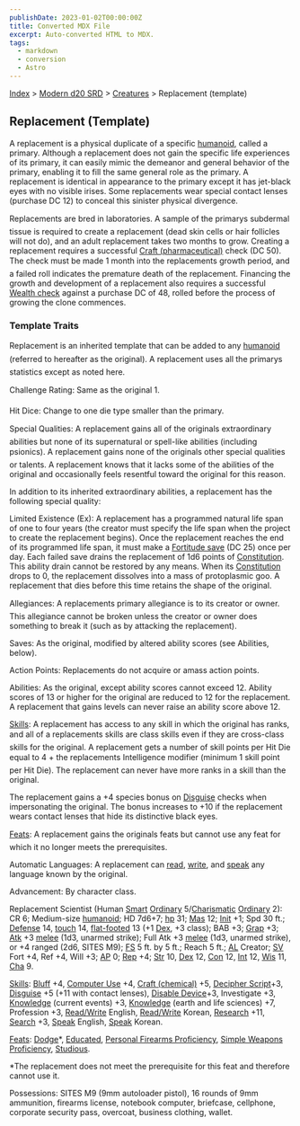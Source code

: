 ```yaml
---
publishDate: 2023-01-02T00:00:00Z
title: Converted MDX File
excerpt: Auto-converted HTML to MDX.
tags:
  - markdown
  - conversion
  - Astro
---
```






[Index](-index) > [Modern d20 SRD](modern-d20-srd-index) > [Creatures](modern-d20-srd-creatures-index) > Replacement (template)




## Replacement (Template)


A replacement is a physical duplicate of a specific [humanoid](modern-d20-srd-creature-types-humanoid), called a primary. Although a replacement does not gain the specific life experiences of its primary, it can easily mimic the demeanor and general behavior of the primary, enabling it to fill the same general role as the primary. A replacement is identical in appearance to the primary except it has jet-black eyes with no visible irises. Some replacements wear special contact lenses (purchase DC 12) to conceal this sinister physical divergence.


Replacements are bred in laboratories. A sample of the primarys subdermal tissue is required to create a replacement (dead skin cells or hair follicles will not do), and an adult replacement takes two months to grow. Creating a replacement requires a successful [Craft
  (pharmaceutical)](modern-d20-srd-skills-craft) check (DC 50). The check must be made 1 month into the replacements growth period, and a failed roll indicates the premature death of the replacement. Financing the growth and development of a replacement also requires a successful [Wealth
  check](modern-d20-srd-wealth-wealth-check) against a purchase DC of 48, rolled before the process of growing the clone commences.


### Template Traits


Replacement is an inherited template that can be added to any [humanoid](modern-d20-srd-creature-types-humanoid) (referred to hereafter as the original). A replacement uses all the primarys statistics except as noted here.


Challenge Rating: Same as the original 1.


Hit Dice: Change to one die type smaller than the primary.


Special Qualities: A replacement gains all of the originals extraordinary abilities but none of its supernatural or spell-like abilities (including psionics). A replacement gains none of the originals other special qualities or talents. A replacement knows that it lacks some of the abilities of the original and occasionally feels resentful toward the original for this reason.


In addition to its inherited extraordinary abilities, a replacement has the following special quality:


Limited Existence (Ex): A replacement has a programmed natural life span of one to four years (the creator must specify the life span when the project to create the replacement begins). Once the replacement reaches the end of its programmed life span, it must make a [Fortitude
  save](modern-d20-srd-basics-saving-throws) (DC 25) once per day. Each failed save drains the replacement of 1d6 points of [Constitution](modern-d20-srd-basics-ability-scores). This ability drain cannot be restored by any means. When its [Constitution](modern-d20-srd-basics-ability-scores) drops to 0, the replacement dissolves into a mass of protoplasmic goo. A replacement that dies before this time retains the shape of the original.


Allegiances: A replacements primary allegiance is to its creator or owner. This allegiance cannot be broken unless the creator or owner does something to break it (such as by attacking the replacement).


Saves: As the original, modified by altered ability scores (see Abilities, below).


Action Points: Replacements do not acquire or amass action points.


Abilities: As the original, except ability scores cannot exceed 12. Ability scores of 13 or higher for the original are reduced to 12 for the replacement. A replacement that gains levels can never raise an ability score above 12.


[Skills](modern-d20-srd-skills-index): A replacement has access to any skill in which the original has ranks, and all of a replacements skills are class skills even if they are cross-class skills for the original. A replacement gets a number of skill points per Hit Die equal to 4 + the replacements Intelligence modifier (minimum 1 skill point per Hit Die). The replacement can never have more ranks in a skill than the original.


The replacement gains a +4 species bonus on [Disguise](modern-d20-srd-skills-disguise) checks when impersonating the original. The bonus increases to +10 if the replacement wears contact lenses that hide its distinctive black eyes.


[Feats](modern-d20-srd-feats-index): A replacement gains the originals feats but cannot use any feat for which it no longer meets the prerequisites.


Automatic Languages: A replacement can [read](modern-d20-srd-skills-read-write-language), [write](modern-d20-srd-skills-read-write-language), and [speak](modern-d20-srd-skills-speak-language) any language known by the original.


Advancement: By character class.


Replacement Scientist (Human [Smart](modern-d20-srd-classes-basic-smart-hero) [Ordinary](modern-d20-srd-ordinaries-index) 5/[Charismatic](modern-d20-srd-classes-basic-charismatic-hero) [Ordinary](modern-d20-srd-ordinaries-index) 2): CR 6; Medium-size [humanoid](modern-d20-srd-creature-types-humanoid); HD 7d6+7; [hp](modern-d20-srd-combat-hit-points) 31; [Mas](modern-d20-srd-creatures-creature-overview) 12; [Init](modern-d20-srd-combat-initiative) +1; Spd 30 ft.; [Defense](modern-d20-srd-combat-defense) 14, [touch](modern-d20-srd-combat-attack-actions) 14, [flat-footed](modern-d20-srd-combat-surprise) 13 (+1 [Dex](modern-d20-srd-basics-ability-scores), +3 class); BAB +3; [Grap](modern-d20-srd-combat-grapple) +3; [Atk](modern-d20-srd-combat-attack-roll) +3 [melee](modern-d20-srd-combat-attack-roll) (1d3, unarmed strike); Full Atk +3 [melee](modern-d20-srd-combat-attack-roll) (1d3, unarmed strike), or +4 ranged (2d6, SITES M9); [FS](modern-d20-srd-creatures-creature-overview) 5 ft. by 5 ft.; Reach 5 ft.; [AL](modern-d20-srd-basics-allegiances) Creator; [SV](modern-d20-srd-basics-saving-throws) Fort +4, Ref +4, Will +3; [AP](modern-d20-srd-creatures-creature-overview) 0; [Rep](modern-d20-srd-creatures-creature-overview) +4; [Str](modern-d20-srd-basics-ability-scores) 10, [Dex](modern-d20-srd-basics-ability-scores) 12, [Con](modern-d20-srd-basics-ability-scores) 12, [Int](modern-d20-srd-basics-ability-scores) 12, [Wis](modern-d20-srd-basics-ability-scores) 11, [Cha](modern-d20-srd-basics-ability-scores) 9.


[Skills](modern-d20-srd-skills-index): [Bluff](modern-d20-srd-skills-bluff) +4, [Computer Use](modern-d20-srd-skills-computer-use) +4, [Craft (chemical)](modern-d20-srd-skills-craft-chemical) +5, [Decipher Script](modern-d20-srd-skills-decipher-script)+3, [Disguise](modern-d20-srd-skills-disguise) +5 (+11 with contact lenses), [Disable Device](modern-d20-srd-skills-disable-device)+3, Investigate +3, [Knowledge](modern-d20-srd-skills-knowledge) (current events) +3, [Knowledge](modern-d20-srd-skills-knowledge) (earth and life sciences) +7, Profession +3, [Read/Write](modern-d20-srd-skills-read-write-language) English, [Read/Write](modern-d20-srd-skills-read-write-language) Korean, [Research](modern-d20-srd-skills-research) +11, [Search](modern-d20-srd-skills-search) +3, [Speak](modern-d20-srd-skills-speak-language) English, [Speak](modern-d20-srd-skills-speak-language) Korean.


[Feats](modern-d20-srd-feats-index): [Dodge](modern-d20-srd-feats-dodge)*, [Educated](modern-d20-srd-feats-educated), [Personal Firearms Proficiency](modern-d20-srd-feats-personal-firearms-proficiency), [Simple Weapons Proficiency](modern-d20-srd-feats-simple-weapons-proficiency), [Studious](modern-d20-srd-feats-studious).


*The replacement does not meet the prerequisite for this feat and therefore cannot use it.


Possessions: SITES M9 (9mm autoloader pistol), 16 rounds of 9mm ammunition, firearms license, notebook computer, briefcase, cellphone, corporate security pass, overcoat, business clothing, wallet.



